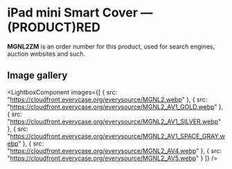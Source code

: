 
# iPad mini Smart Cover — (PRODUCT)RED

<Callout type='info' emoji='👉🏻'>**MGNL2ZM** is an order number for this product, used for search engines, auction websites and such.</Callout>

## Image gallery

<LightboxComponent
    images={[
      {
        src: "https://cloudfront.everycase.org/everysource/MGNL2.webp"
      },
      {
        src: "https://cloudfront.everycase.org/everysource/MGNL2_AV1_GOLD.webp"
      },
      {
        src: "https://cloudfront.everycase.org/everysource/MGNL2_AV1_SILVER.webp"
      },
      {
        src: "https://cloudfront.everycase.org/everysource/MGNL2_AV1_SPACE_GRAY.webp"
      },
      {
        src: "https://cloudfront.everycase.org/everysource/MGNL2_AV4.webp"
      },
      {
        src: "https://cloudfront.everycase.org/everysource/MGNL2_AV5.webp"
      }
    ]}
  />
